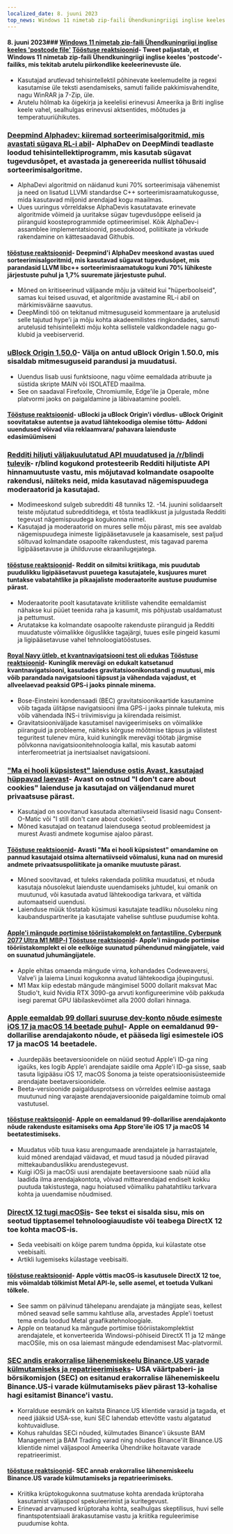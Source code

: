 ```yaml
---
localized_date: 8. juuni 2023
top_news: Windows 11 nimetab zip-faili Ühendkuningriigi inglise keeles 'postcode file'
---
```




<CallToAction />

<Steps>

#### 8. juuni 2023### [Windows 11 nimetab zip-faili Ühendkuningriigi inglise keeles 'postcode file'](https://twitter.com/JymFox/status/1665799627377975300) [Tööstuse reaktsioonid](http://news.ycombinator.com/item?id=36231313)- Tweet paljastab, et Windows 11 nimetab zip-faili Ühendkuningriigi inglise keeles 'postcode'-failiks, mis tekitab arutelu piirkondlike keeleerinevuste üle.

- Kasutajad arutlevad tehisintellektil põhinevate keelemudelite ja regexi kasutamise üle teksti asendamiseks, samuti failide pakkimisvahendite, nagu WinRAR ja 7-Zip, üle.
- Arutelu hõlmab ka õigekirja ja keelelisi erinevusi Ameerika ja Briti inglise keele vahel, sealhulgas erinevusi aktsentides, mõõtudes ja temperatuuriühikutes.

### [Deepmind Alphadev: kiiremad sorteerimisalgoritmid, mis avastati sügava RL-i abil](https://www.nature.com/articles/s41586-023-06004-9)- AlphaDev on DeepMindi teadlaste loodud tehisintellektiprogramm, mis kasutab sügavat tugevdusõpet, et avastada ja genereerida nullist tõhusaid sorteerimisalgoritme.

- AlphaDevi algoritmid on näidanud kuni 70% sorteerimisaja vähenemist ja need on lisatud LLVMi standardse C++ sorteerimisraamatukogusse, mida kasutavad miljonid arendajad kogu maailmas.
- Uues uuringus võrreldakse AlphaDevis kasutatavate erinevate algoritmide võimeid ja uuritakse sügav tugevdusõppe eeliseid ja piiranguid koosteprogrammide optimeerimisel. Kõik AlphaDev-i assamblee implementatsioonid, pseudokood, poliitikate ja võrkude rakendamine on kättesaadavad Githubis.

#### [tööstuse reaktsioonid](http://news.ycombinator.com/item?id=36228125)- Deepmind'i AlphaDev meeskond avastas uued sorteerimisalgoritmid, mis kasutavad sügavat tugevdusõpet, mis parandasid LLVM libc++ sorteerimisraamatukogu kuni 70% lühikeste järjestuste puhul ja 1,7% suuremate järjestuste puhul.

- Mõned on kritiseerinud väljaande mõju ja väiteid kui "hüperboolseid", samas kui teised usuvad, et algoritmide avastamine RL-i abil on märkimisväärne saavutus.
- DeepMindi töö on tekitanud mitmesuguseid kommentaare ja arutelusid selle tajutud hype'i ja mõju kohta akadeemilistes ringkondades, samuti arutelusid tehisintellekti mõju kohta sellistele valdkondadele nagu go-klubid ja veebiserverid.

### [uBlock Origin 1.50.0](https://github.com/gorhill/uBlock/releases/tag/1.50.0)- Välja on antud uBlock Origin 1.50.0, mis sisaldab mitmesuguseid parandusi ja muudatusi.

- Uuendus lisab uusi funktsioone, nagu võime eemaldada atribuute ja süstida skripte MAIN või ISOLATED maailma.
- See on saadaval Firefoxile, Chromiumile, Edge'ile ja Operale, mõne platvormi jaoks on paigaldamine ja läbivaatamine pooleli.

#### [Tööstuse reaktsioonid](http://news.ycombinator.com/item?id=36227411)- uBlocki ja uBlock Origin'i võrdlus- uBlock Originit soovitatakse autentse ja avatud lähtekoodiga olemise tõttu- Addoni uuendused võivad viia reklaamvara/ pahavara laienduste edasimüümiseni

### [Redditi hiljuti väljakuulutatud API muudatused ja /r/blindi tulevik](https://old.reddit.com/r/Blind/comments/13zr8h2/reddits_recently_announced_api_changes_and_the/)- r/blind kogukond protesteerib Redditi hiljutiste API hinnamuutuste vastu, mis mõjutavad kolmandate osapoolte rakendusi, näiteks neid, mida kasutavad nägemispuudega moderaatorid ja kasutajad.

- Modimeeskond sulgeb subredditi 48 tunniks 12.
  -14. juunini solidaarselt teiste mõjutatud subredditidega, et tõsta teadlikkust ja julgustada Redditi tegevust nägemispuudega kogukonna nimel.
- Kasutajad ja moderaatorid on mures selle mõju pärast, mis see avaldab nägemispuudega inimeste ligipääsetavusele ja kaasamisele, sest paljud sõltuvad kolmandate osapoolte rakendustest, mis tagavad parema ligipääsetavuse ja ühilduvuse ekraanilugejatega.

#### [tööstuse reaktsioonid](http://news.ycombinator.com/item?id=36231016)- Reddit on silmitsi kriitikaga, mis puudutab puudulikku ligipääsetavust puuetega kasutajatele, kusjuures muret tuntakse vabatahtlike ja pikaajaliste moderaatorite austuse puudumise pärast.

- Moderaatorite poolt kasutatavate kriitiliste vahendite eemaldamist nähakse kui püüet teenida raha ja kasumit, mis põhjustab usaldamatust ja pettumust.
- Arutatakse ka kolmandate osapoolte rakenduste piiranguid ja Redditi muudatuste võimalikke õiguslikke tagajärgi, tuues esile pingeid kasumi ja ligipääsetavuse vahel tehnoloogiatööstuses.

#### [Royal Navy ütleb, et kvantnavigatsiooni test oli edukas](https://thequantuminsider.com/2023/06/06/royal-navy-says-quantum-navigation-test-a-success/) [Tööstuse reaktsioonid](http://news.ycombinator.com/item?id=36222625)- Kuninglik merevägi on edukalt katsetanud kvantnavigatsiooni, kasutades gravitatsioonikonstandi g muutusi, mis võib parandada navigatsiooni täpsust ja vähendada vajadust, et allveelaevad peaksid GPS-i jaoks pinnale minema.

- Bose-Einsteini kondensaadi (BEC) gravitatsioonikaartide kasutamine võib tagada ülitäpse navigatsiooni ilma GPS-i jaoks pinnale tulekuta, mis võib vähendada INS-i triivimisvigu ja kiirendada reisimist.
- Gravitatsiooniväljade kasutamisel navigeerimiseks on võimalikke piiranguid ja probleeme, näiteks kõrguse mõõtmise täpsus ja välistest teguritest tulenev müra, kuid kuninglik merevägi töötab järgmise põlvkonna navigatsioonitehnoloogia kallal, mis kasutab aatomi interferomeetriat ja inertsiaalset navigatsiooni.

### ["Ma ei hooli küpsistest" laienduse ostis Avast, kasutajad hüppavad laevast](https://addons.mozilla.org/en-US/firefox/addon/i-dont-care-about-cookies/reviews/?score=1&utm_content=addons-manager-reviews-link&utm_medium=firefox-browser&utm_source=firefox-browser)- Avast on ostnud "I don't care about cookies" laienduse ja kasutajad on väljendanud muret privaatsuse pärast.

- Kasutajad on soovitanud kasutada alternatiivseid lisasid nagu Consent-O-Matic või "I still don't care about cookies".
- Mõned kasutajad on teatanud laiendusega seotud probleemidest ja murest Avasti andmete kogumise ajaloo pärast.

#### [Tööstuse reaktsioonid](http://news.ycombinator.com/item?id=36233068)- Avasti "Ma ei hooli küpsistest" omandamine on pannud kasutajaid otsima alternatiivseid võimalusi, kuna nad on muresid andmete privaatsuspoliitikate ja omanike muutuste pärast.

- Mõned soovitavad, et tuleks rakendada poliitika muudatusi, et nõuda kasutaja nõusolekut laienduste uuendamiseks juhtudel, kui omanik on muutunud, või kasutada avatud lähtekoodiga tarkvara, et vältida automaatseid uuendusi.
- Laienduse müük tõstatab küsimusi kasutajate teadliku nõusoleku ning kaubanduspartnerite ja kasutajate vahelise suhtluse puudumise kohta.

#### [Apple'i mängude portimise tööriistakomplekt on fantastiline. Cyberpunk 2077 Ultra M1 MBP-l](https://twitter.com/isaacmarovitz/status/1666209780031971341) [Tööstuse reaktsioonid](http://news.ycombinator.com/item?id=36223927)- Apple'i mängude portimise tööriistakomplekt ei ole eelkõige suunatud pühendunud mängijatele, vaid on suunatud juhumängijatele.

- Apple ehitas omaenda mängude virna, kohandades Codeweaversi, Valve'i ja laiema Linuxi kogukonna avatud lähtekoodiga jõupingutusi.
- M1 Max kiip edestab mängude mängimisel 5000 dollarit maksvat Mac Studio't, kuid Nvidia RTX 3090-ga arvuti konfigureerimine võib pakkuda isegi paremat GPU läbilaskevõimet alla 2000 dollari hinnaga.

### [Apple eemaldab 99 dollari suuruse dev-konto nõude esimeste iOS 17 ja macOS 14 beetade puhul](https://arstechnica.com/gadgets/2023/06/how-to-install-ios-17-and-macos-14-developer-betas-now-that-anyone-can-do-it/)- Apple on eemaldanud 99-dollarilise arendajakonto nõude, et pääseda ligi esimestele iOS 17 ja macOS 14 beetadele.

- Juurdepääs beetaversioonidele on nüüd seotud Apple'i ID-ga ning igaüks, kes logib Apple'i arendajate saidile oma Apple'i ID-ga sisse, saab tasuta ligipääsu iOS 17, macOS Sonoma ja teiste operatsioonisüsteemide arendajate beetaversioonidele.
- Beeta-versioonide paigaldusprotsess on võrreldes eelmise aastaga muutunud ning varajaste arendajaversioonide paigaldamine toimub omal vastutusel.

#### [tööstuse reaktsioonid](http://news.ycombinator.com/item?id=36230839)- Apple on eemaldanud 99-dollarilise arendajakonto nõude rakenduste esitamiseks oma App Store'ile iOS 17 ja macOS 14 beetatestimiseks.

- Muudatus võib tuua kasu arengumaade arendajatele ja harrastajatele, kuid mõned arendajad väidavad, et muud tasud ja nõuded piiravad mittekaubanduslikku arendustegevust.
- Kuigi iOSi ja macOSi uusi arendajate beetaversioone saab nüüd alla laadida ilma arendajakontota, võivad mittearendajad endiselt kokku puutuda takistustega, nagu hoiatused võimaliku pahatahtliku tarkvara kohta ja uuendamise nõudmised.

### [DirectX 12 tugi macOSis](https://twitter.com/andytizer/status/1666131239575728130)- See tekst ei sisalda sisu, mis on seotud tipptasemel tehnoloogiauudiste või teabega DirectX 12 toe kohta macOS-is.

- Seda veebisaiti on kõige parem tundma õppida, kui külastate otse veebisaiti.
- Artikli lugemiseks külastage veebisaiti.

#### [tööstuse reaktsioonid](http://news.ycombinator.com/item?id=36222266)- Apple võttis macOS-is kasutusele DirectX 12 toe, mis võimaldab tõlkimist Metal API-le, selle asemel, et toetuda Vulkani tõlkele.

- See samm on pälvinud tähelepanu arendajate ja mängijate seas, kellest mõned seavad selle sammu kahtluse alla, arvestades Apple'i toetust tema enda loodud Metal graafikatehnoloogiale.
- Apple on teatanud ka mängude portimise tööriistakomplektist arendajatele, et konverteerida Windowsi-põhiseid DirectX 11 ja 12 mänge macOSile, mis on osa laiemast mängude edendamisest Mac-platvormil.

### [SEC andis erakorralise lähenemiskeelu Binance.US varade külmutamiseks ja repatrieerimiseks](https://www.kitco.com/news/2023-06-07/SEC-granted-emergency-restraining-order-to-freeze-repatriate-Binance-US-assets.html)- USA väärtpaberi- ja börsikomisjon (SEC) on esitanud erakorralise lähenemiskeelu Binance.US-i varade külmutamiseks päev pärast 13-kohalise hagi esitamist Binance'i vastu.

- Korralduse eesmärk on kaitsta Binance.US klientide varasid ja tagada, et need jääksid USA-sse, kuni SEC lahendab ettevõtte vastu algatatud kohtuvaidluse.
- Kohus rahuldas SECi nõuded, külmutades Binance'i üksuste BAM Management ja BAM Trading varad ning nõudes Binance'ilt Binance.US klientide nimel väljaspool Ameerika Ühendriike hoitavate varade repatrieerimist.

#### [tööstuse reaktsioonid](http://news.ycombinator.com/item?id=36235143)- SEC annab erakorralise lähenemiskeelu Binance.US varade külmutamiseks ja repatrieerimiseks.

- Kriitika krüptokogukonna suutmatuse kohta arendada krüptoraha kasutamist väljaspool spekuleerimist ja kuritegevust.
- Erinevad arvamused krüptoraha kohta, sealhulgas skeptilisus, huvi selle finantspotentsiaali ärakasutamise vastu ja kriitika reguleerimise puudumise kohta.

</Steps>
